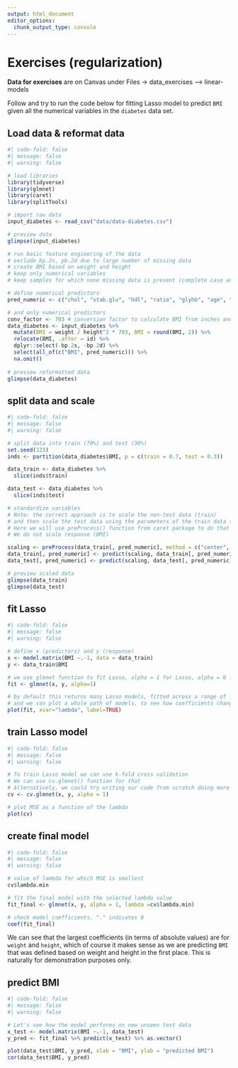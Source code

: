 ```yaml
---
output: html_document
editor_options: 
  chunk_output_type: console
---
```

# Exercises (regularization) {.unnumbered}

**Data for exercises** are on Canvas under Files -> data_exercises --> linear-models

::: {#exr-lasso}

Follow and try to run the code below for fitting Lasso model to predict `BMI` given all the numerical variables in the `diabetes` data set. 

:::

## Load data & reformat data
```r
#| code-fold: false
#| message: false
#| warning: false

# load libraries
library(tidyverse)
library(glmnet)
library(caret)
library(splitTools)

# import raw data
input_diabetes <- read_csv("data/data-diabetes.csv")

# preview data
glimpse(input_diabetes)

# run basic feature engieering of the data
# exclude bp.2s, pb.2d due to large number of missing data 
# create BMI based on weight and height
# keep only numerical variables
# keep samples for which none missing data is present (complete case analysis)

# define numerical predictors
pred_numeric <- c("chol", "stab.glu", "hdl", "ratio", "glyhb", "age", "height", "weight", "bp.1s", "bp.1d", "waist", "hip", "time.ppn")

# and only numerical predictors
conv_factor <- 703 # conversion factor to calculate BMI from inches and pounds BMI = weight (lb) / [height (in)]2 x 703
data_diabetes <- input_diabetes %>%
  mutate(BMI = weight / height^2 * 703, BMI = round(BMI, 2)) %>%
  relocate(BMI, .after = id) %>%
  dplyr::select(-bp.2s, -bp.2d) %>%
  select(all_of(c("BMI", pred_numeric))) %>%
  na.omit()
  
# preview reformatted data
glimpse(data_diabetes)

```

## split data and scale
```r
#| code-fold: false
#| message: false
#| warning: false

# split data into train (70%) and test (30%)
set.seed(123)
inds <- partition(data_diabetes$BMI, p = c(train = 0.7, test = 0.3))

data_train <- data_diabetes %>%
  slice(inds$train)

data_test <- data_diabetes %>%
  slice(inds$test)

# standardize variables
# Note: the correct approach is to scale the non-test data (train) 
# and then scale the test data using the parameters of the train data (e.g. mean or sd)
# Here we will use preProcess() function from caret package to do that
# We do not scale response (BMI)

scaling <- preProcess(data_train[, pred_numeric], method = c("center", "scale"))
data_train[, pred_numeric] <- predict(scaling, data_train[, pred_numeric])
data_test[, pred_numeric] <- predict(scaling, data_test[, pred_numeric])

# preview scaled data
glimpse(data_train)
glimpse(data_test)
```

## fit Lasso
```r
#| code-fold: false
#| message: false
#| warning: false

# define x (predictors) and y (response)
x <- model.matrix(BMI ~.-1, data = data_train)
y <- data_train$BMI

# we use glmnet function to fit Lasso, alpha = 1 for Lasso, alpha = 0 for Ridge
fit <- glmnet(x, y, alpha=1) 

# by default this returns many Lasso models, fitted across a range of lambda values
# and we can plot a whole path of models, to see how coefficients change as a function of lambda
plot(fit, xvar="lambda", label=TRUE)

```

## train Lasso model 
```r
#| code-fold: false
#| message: false
#| warning: false

# To train Lasso model we can use k-fold cross validation
# We can use cv.glmnet() function for that
# Alternatively, we could try writing our code from scratch doing more data splits...
cv <- cv.glmnet(x, y, alpha = 1)

# plot MSE as a function of the lambda
plot(cv)

```

## create final model
```r
#| code-fold: false
#| message: false
#| warning: false

# value of lambda for which MSE is smallest
cv$lambda.min

# fit the final model with the selected lambda value
fit_final <- glmnet(x, y, alpha = 1, lambda =cv$lambda.min) 

# check model coefficients. "." indicates 0
coef(fit_final)

```

We can see that the largest coefficients (in terms of absolute values) are for `weight` and `height`, which of course it makes sense as we are predicting `BMI` that was defined based on weight and height in the first place. This is naturally for demonstration purposes only.

## predict BMI
```r
#| code-fold: false
#| message: false
#| warning: false

# Let's see how the model performs on new unseen test data
x_test <- model.matrix(BMI ~.-1, data_test)
y_pred <- fit_final %>% predict(x_test) %>% as.vector()

plot(data_test$BMI, y_pred, xlab = "BMI", ylab = "predicted BMI")
cor(data_test$BMI, y_pred)
```



